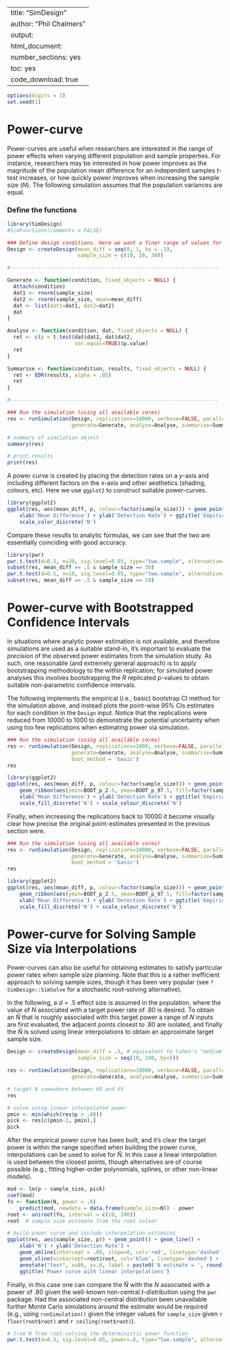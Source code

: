 %\VignetteIndexEntry{SimDesign}
%\VignetteEngine{knitr::knitr}
---
title: "SimDesign"
author: "Phil Chalmers"
output:
  html_document:
    number_sections: yes
    toc: yes
    code_download: true
---

```r
options(digits = 3)
set.seed(1)
```

# Power-curve

Power-curves are useful when researchers are interested in the range of power effects when varying different population and sample properties. For instance, researchers may be interested in how power improves as the magnitude of the population mean difference for an independent samples $t$-test increases, or how quickly power improves when increasing the sample size ($N$). The following simulation assumes that the population variances are equal.   

### Define the functions

```r
library(SimDesign)
#SimFunctions(comments = FALSE)

### Define design conditions. Here we want a finer range of values for plotting
Design <- createDesign(mean_diff = seq(0, 1, by = .1), 
                       sample_size = c(10, 20, 30))

#--------------------------------------------------------------------

Generate <- function(condition, fixed_objects = NULL) {
  Attach(condition)
  dat1 <- rnorm(sample_size)
  dat2 <- rnorm(sample_size, mean=mean_diff)
  dat <- list(dat1=dat1, dat2=dat2)
  dat
}

Analyse <- function(condition, dat, fixed_objects = NULL) {
  ret <- c(p = t.test(dat$dat1, dat$dat2, 
                      var.equal=TRUE)$p.value)
  ret
}

Summarise <- function(condition, results, fixed_objects = NULL) {
  ret <- EDR(results, alpha = .05)
  ret
}

#--------------------------------------------------------------------

### Run the simulation (using all available cores)
res <- runSimulation(Design, replications=10000, verbose=FALSE, parallel=TRUE,
                     generate=Generate, analyse=Analyse, summarise=Summarise)
```

```r
# summary of simulation object
summary(res)

# print results
print(res)
```

A power curve is created by placing the detection rates on a $y$-axis and including different factors on the x-axis and other aesthetics (shading, colours, etc). Here we use `ggplot2` to construct suitable power-curves.

```r
library(ggplot2)
ggplot(res, aes(mean_diff, p, colour=factor(sample_size))) + geom_point() + geom_line() +
    xlab('Mean Difference') + ylab('Detection Rate') + ggtitle('Empirical Power Curves') +
    scale_color_discrete('N')
```

Compare these results to analytic formulas, we can see that the two are essentially coinciding with good accuracy. 

```r
library(pwr)
pwr.t.test(d=0.5, n=30, sig.level=0.05, type="two.sample", alternative="two.sided")
subset(res, mean_diff == .5 & sample_size == 30)
pwr.t.test(d=0.5, n=10, sig.level=0.05, type="two.sample", alternative="two.sided")
subset(res, mean_diff == .5 & sample_size == 10)
```

# Power-curve with Bootstrapped Confidence Intervals

In situations where analytic power estimation is not available, and therefore simulations are used as a suitable stand-in, it's important to evaluate the *precision* of the observed power estimates from the simulation study. As such, one reasonable (and extremely general approach) is to apply bootstrapping methodology to the within replication; for simulated power analyses this involves bootstrapping the $R$ replicated $p$-values to obtain suitable non-parametric confidence intervals. 

The following implements the empirical (i.e., basic) bootstrap CI method for the simulation above, and instead plots the point-wise 95% CIs estimates for each condition in the `Design` input. Notice that the replications were reduced from 10000 to 1000 to demonstrate the potential uncertainty when using too few replications when estimating power via simulation.

```r
### Run the simulation (using all available cores)
res <- runSimulation(Design, replications=1000, verbose=FALSE, parallel=TRUE,
                     generate=Generate, analyse=Analyse, summarise=Summarise,
                     boot_method = 'basic')
res
```

```r
library(ggplot2)
ggplot(res, aes(mean_diff, p, colour=factor(sample_size))) + geom_point() + geom_line() +
    geom_ribbon(aes(ymin=BOOT_p_2.5, ymax=BOOT_p_97.5, fill=factor(sample_size)), alpha=.3, linetype=0) + 
    xlab('Mean Difference') + ylab('Detection Rate') + ggtitle('Empirical Power Curves with 95% CIs') +
    scale_fill_discrete('N') + scale_colour_discrete('N')
```

Finally, when increasing the replications back to 10000 it become visually clear how precise the original point-estimates  presented in the previous section were. 

```r
### Run the simulation (using all available cores)
res <- runSimulation(Design, replications=10000, verbose=FALSE, parallel=TRUE,
                     generate=Generate, analyse=Analyse, summarise=Summarise,
                     boot_method = 'basic')
res
```

```r
library(ggplot2)
ggplot(res, aes(mean_diff, p, colour=factor(sample_size))) + geom_point() + geom_line() +
    geom_ribbon(aes(ymin=BOOT_p_2.5, ymax=BOOT_p_97.5, fill=factor(sample_size)), alpha=.3, linetype=0) + 
    xlab('Mean Difference') + ylab('Detection Rate') + ggtitle('Empirical Power Curves with 95% CIs') +
    scale_fill_discrete('N') + scale_colour_discrete('N')
```


# Power-curve for Solving Sample Size via Interpolations

Power-curves can also be useful for obtaining estimates to satisfy particular power rates when sample size planning. Note that this is a rather inefficient approach to solving sample sizes, though it has been very popular (see `?SimDesign::SimSolve` for a stochastic root-solving alternative). 

In the following, a $d=.5$ effect size is assumed in the population, where the value of $N$ associated with a target power rate of $.80$ is desired. To obtain an $\hat{N}$ that is roughly associated with this target power a range of $N$ inputs are first evaluated, the adjacent points closest to .80 are isolated, and finally the $\hat{N}$ is solved using linear interpolations to obtain an approximate target sample size.

```r
Design <- createDesign(mean_diff = .5, # equivalent to Cohen's "medium" d effect size
                       sample_size = seq(10, 100, by=5))

res <- runSimulation(Design, replications=10000, verbose=FALSE, parallel=TRUE,
                     generate=Generate, analyse=Analyse, summarise=Summarise)

# target N somewhere between 60 and 65
res

# solve using linear interpolated power
pmin <- min(which(res$p > .80))
pick <- res[c(pmin-1, pmin),]
pick
```

After the empirical power curve has been built, and it's clear the target power is within the range specified when building the power curve, interpolations can be used to solve for $\hat{N}$. In this case a linear interpolation is used between the closest points, though alternatives are of course possible (e.g., fitting higher-order polynomials, splines, or other non-linear models).

```r
mod <- lm(p ~ sample_size, pick)
coef(mod)
fn <- function(N, power = .8)
	predict(mod, newdata = data.frame(sample_size=N)) - power
root <- uniroot(fn, interval = c(10, 100))
root  # sample size estimate from the root solver

# build power curve and include interpolation estimates
ggplot(res, aes(sample_size, p)) + geom_point() + geom_line() + 
    xlab('N') + ylab('Detection Rate') + 
	geom_abline(intercept = .80, slope=0, col='red', linetype='dashed') +
	geom_vline(xintercept=root$root, col='blue', linetype='dashed') + 
	annotate("text", x=80, y=.6, label = paste0('N estimate = ', round(root$root, 2))) + 
	ggtitle('Power curve with linear interpolations')
```

Finally, in this case one can compare the $\hat{N}$ with the $N$ associated with a power of .80 given the well-known non-central $t$-distribution using the `pwr` package. Had the associated non-central distribution been unavailable further Monte Carlo simulations around the estimate would be required (e.g., using `runSimulation()` given the integer values for `sample_size` given `r floor(root$root)` and `r ceiling(root$root)`). 

```r
# true N from root-solving the deterministic power function
pwr.t.test(d=0.5, sig.level=0.05, power=.8, type="two.sample", alternative="two.sided")
```

